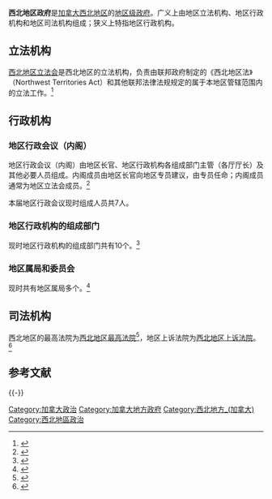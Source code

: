 
{{infobox
| title = 西北地区政府
| headerstyle = vertical-align:middle;background-color:#efefef;
| image = 
| caption = 
| label1 = 国家
|  data1 = [[加拿大|加拿大]]
| label2 = 联邦政府
|  data2 = [[加拿大政府|加拿大政府]]
| label3 = 省（地区）
| data3 = [[西北地区_(加拿大)|西北地区]]
| label4 = 政府驻地
|  data4 = [[黃刀鎮|黄刀市]]
| label5 = 官方网站
|  data5 = [https://gov.nt.ca gov.nt.ca]
| header6 = 立法机构
| label7 = 联邦政府代表
|  data7 = [[专员_(加拿大)|地区专员]]
| label8 = 地区立法会
|  data8 = [[西北地区立法会|西北地区立法会]]
| header9 = 行政机构
| label10 = 主要机构
|  data10 = [[西北地区政府#_地区行政会议（内阁）|地区行政会议（内阁）]]
| label13 = 地区政府首脑
|  data13 = [[西北地区长官|地区长官]]
| label18 = Responsible to
|  data18 = <!-- responsible to parliament/president/monarch? -->
| header19 = 司法机构
| label20 = 地区最高法院
|  data20 = [[西北地区最高法院|西北地区最高法院]]
| label21 = 地区上诉法院
|  data21 = [[西北地区上诉法院|西北地区上诉法院]]
}}

'''西北地区政府'''是[[加拿大|加拿大]][[西北地区_(加拿大)|西北地区]]的[[加拿大行政区划|地区级]][[政府|政府]]。广义上由地区立法机构、地区行政机构和地区司法机构组成；狭义上特指地区行政机构。

== 立法机构 ==

[[西北地区立法会|西北地区立法会]]是西北地区的立法机构，负责由联邦政府制定的《西北地区法》（Northwest Territories Act）和其他联邦法律法规规定的属于本地区管辖范围内的立法工作。<ref>{{Cite web |url=https://www.ntassembly.ca/about |title=About the Legislative Assembly - Legislative Assembly of the Northwest Territories |access-date=2020-10-20 |archive-date=2021-02-28 |archive-url=https://web.archive.org/web/20210228153435/https://www.ntassembly.ca/about |dead-url=no }}</ref>

== 行政机构 ==

=== 地区行政会议（内阁） ===
地区行政会议（内阁）由地区长官、地区行政机构各组成部门主管（各厅厅长）及其他必要人员组成。内阁成员由地区长官向地区专员建议，由专员任命；内阁成员通常为地区立法会成员。<ref>{{Cite web |url=https://www.gov.nt.ca/en/follow-along-cabinet |title=Follow along with Cabinet - Government of Northwest Territories |access-date=2020-10-20 |archive-date=2021-02-26 |archive-url=https://web.archive.org/web/20210226110012/https://www.gov.nt.ca/en/follow-along-cabinet |dead-url=no }}</ref>

本届地区行政会议现时组成人员共7人。

=== 地区行政机构的组成部门 === 
现时地区行政机构的组成部门共有10个。<ref>{{Cite web |url=https://www.gov.nt.ca/en/departments |title=Departments - Government of Northwest Territories |access-date=2020-10-20 |archive-date=2021-05-08 |archive-url=https://web.archive.org/web/20210508131955/https://www.gov.nt.ca/en/departments |dead-url=no }}</ref>

{{columns-list|2|
*西北地区教育、文化和就业厅
*西北地区环境和自然资源厅
*西北地区行政和原住民事务厅
*西北地区财政厅
*西北地区卫生和社会服务厅
*西北地区工业、旅游和投资厅
*西北地区基础设施厅
*西北地区司法厅
*西北地区土地厅
*西北地区市政和社区事务厅

}}

=== 地区属局和委员会 === 
现时共有地区属局多个。<ref>{{Cite web |url=https://www.gov.nt.ca/en/departments |title=Agencies - Government of Northwest Territories |access-date=2020-10-20 |archive-date=2021-05-08 |archive-url=https://web.archive.org/web/20210508131955/https://www.gov.nt.ca/en/departments |dead-url=no }}</ref>
{{columns-list|2|
* 

}}

== 司法机构 ==
西北地区的最高法院为[[西北地区最高法院|西北地区最高法院]]<ref>{{Cite web |url=https://www.nwtcourts.ca/en/courts/supreme-court/ |title=Supreme Court - The Court of Northwest Territories |access-date=2020-10-20 |archive-date=2021-01-11 |archive-url=https://web.archive.org/web/20210111221003/https://www.nwtcourts.ca/en/courts/supreme-court/ |dead-url=no }}</ref>，地区上诉法院为[[西北地区上诉法院|西北地区上诉法院]]。<ref>{{Cite web |url=https://www.nwtcourts.ca/en/courts/court-of-appeal/ |title=Court of Appeal - The Court of the Northwest Territories |access-date=2020-10-20 |archive-date=2021-01-24 |archive-url=https://web.archive.org/web/20210124225440/https://www.nwtcourts.ca/en/courts/court-of-appeal/ |dead-url=no }}</ref>

== 参考文献 ==
{{reflist}}
{{-}}

{{加拿大一级行政区的政府}}

{{Authority control}}

[[Category:加拿大政治|Category:加拿大政治]]
[[Category:加拿大地方政府|Category:加拿大地方政府]]
[[Category:西北地方_(加拿大)|Category:西北地方_(加拿大)]]
[[Category:西北地區政治|Category:西北地區政治]]